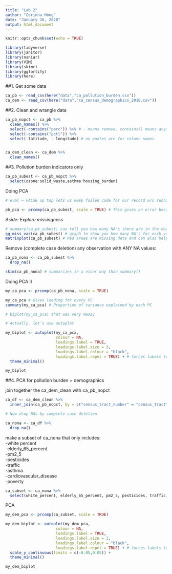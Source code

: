 ```yaml
---
title: "Lab 2"
author: "Corinna Hong"
date: "January 16, 2020"
output: html_document
---
```


```r
knitr::opts_chunk$set(echo = TRUE)
```

```r

library(tidyverse)
library(janitor)
library(naniar)
library(VIM)
library(skimr)
library(ggfortify)
library(here)

```


##1. Get some data
```r

ca_pb <- read_csv(here("data","ca_pollution_burden.csv"))
ca_dem <- read_csv(here("data","ca_census_demographics_2010.csv"))

```


##2. Clean and wrangle data
```r

ca_pb_nopct <- ca_pb %>% 
  clean_names() %>%
  select(-contains("perc")) %>% # - means remove, contains() means anything that contains what is in quotes
  select(-contains("pctl")) %>% 
  select(-latitude, - longitude) # no quotes are for column names


ca_dem_clean <- ca_dem %>% 
  clean_names()

```


##3. Pollution burden indicators only
```r

ca_pb_subest <- ca_pb_nopct %>% 
  select(ozone:solid_waste,asthma:housing_burden)

```

Doing PCA
```r

# eval = FALSE up top lets us keep failed code for our record w/o running into problems with knitting

pb_pca <- prcomp(ca_pb_subest, scale = TRUE) # This gives an error because there are missings!

```

*Aside: Explore missingness*
```r

# summary(ca_pb_subest) can tell you how many NA's there are in the data . In our case, relatively low proportion. Removing them would be ok
gg_miss_var(ca_pb_subest) # graph to show you how many NA's for each variable 
matrixplot(ca_pb_subest) # Red areas are missing data and can also help visualize correlation

```

Remove (complete case deletion) any observation with ANY NA values:
```r

ca_pb_nona <- ca_pb_subest %>% 
  drop_na()

skim(ca_pb_nona) # summarizes in a nicer way than summary()

```

Doing PCA II
```r

my_ca_pca <- prcomp(ca_pb_nona, scale = TRUE)

my_ca_pca # Gives loading for every PC
summary(my_ca_pca) # Proportion of variance explained by each PC

# biplot(my_ca_pca) that was very messy

# Actually, let's use autoplot

my_biplot <- autoplot(my_ca_pca,
                      colour = NA,
                      loadings.label = TRUE,
                      loadings.label.size = 3,
                      loadings.label.colour = "black",
                      loadings.label.repel = TRUE) + # forces labels to "repel" each other a little
  theme_minimal()

my_biplot

```


##4. PCA for pollution burden + demographics

join together the ca_dem_clean with ca_pb_nopct
```r

ca_df <- ca_dem_clean %>%
  inner_join(ca_pb_nopct, by = c("census_tract_number" = "census_tract"))

# Now drop NAs by complete case deletion

ca_nona <- ca_df %>%
  drop_na()

```

make a subset of ca_nona that only includes:\
-white percent\
-elderly_65_percent\
-pm2_5\
-pesticides\
-traffic\
-asthma\
-cardiovascular_disease\
-poverty\

```r

ca_subset <- ca_nona %>%
  select(white_percent, elderly_65_percent, pm2_5, pesticides, traffic, asthma, cardiovascular_disease, poverty)

```

PCA
```r

my_dem_pca <- prcomp(ca_subset, scale = TRUE)

my_dem_biplot <- autoplot(my_dem_pca,
                      colour = NA,
                      loadings.label = TRUE,
                      loadings.label.size = 3,
                      loadings.label.colour = "black",
                      loadings.label.repel = TRUE) + # forces labels to "repel" each other a little
  scale_y_continuous(limits = c(-0.05,0.05)) +
  theme_minimal()

my_dem_biplot

```

